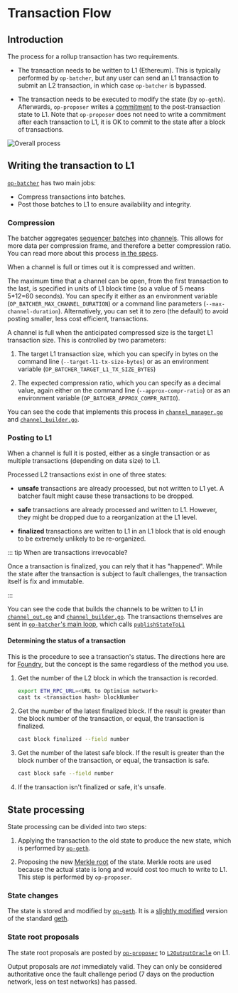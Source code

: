 # Transaction Flow

## Introduction

The process for a rollup transaction has two requirements.

- The transaction needs to be written to L1 (Ethereum).
  This is typically performed by `op-batcher`, but any user can send an L1 transaction to submit an L2 transaction, in which case `op-batcher` is bypassed.

- The transaction needs to be executed to modify the state (by `op-geth`).
  Afterwards, `op-proposer` writes a [commitment](https://en.wikipedia.org/wiki/Commitment_scheme) to the post-transaction state to L1.
  Note that `op-proposer` does not need to write a commitment after each transaction to L1, it is OK to commit to the state after a block of transactions.

![Overall process](/public/img/op-stack/protocol/transaction-flow.svg)


## Writing the transaction to L1

[`op-batcher`](https://github.com/ethereum-optimism/optimism/tree/233ede59d16cb01bdd8e7ff662a153a4c3178bdd/op-batcher) has two main jobs:

- Compress transactions into batches.
- Post those batches to L1 to ensure availability and integrity.

### Compression

The batcher aggregates [sequencer batches](https://github.com/ethereum-optimism/optimism/blob/233ede59d16cb01bdd8e7ff662a153a4c3178bdd/specs/glossary.md#sequencer-batch) into [channels](https://github.com/ethereum-optimism/optimism/blob/233ede59d16cb01bdd8e7ff662a153a4c3178bdd/specs/glossary.md#channel).
This allows for more data per compression frame, and therefore a better compression ratio.
You can read more about this process [in the specs](https://github.com/ethereum-optimism/optimism/blob/233ede59d16cb01bdd8e7ff662a153a4c3178bdd/specs/derivation.md#batch-submission).

When a channel is full or times out it is compressed and written.

The maximum time that a channel can be open, from the first transaction to the last, is specified in units of L1 block time (so a value of 5 means 5*12=60 seconds).
You can specify it either as an environment variable (`OP_BATCHER_MAX_CHANNEL_DURATION`) or a command line parameters (`--max-channel-duration`).
Alternatively, you can set it to zero (the default) to avoid posting smaller, less cost efficient, transactions.

A channel is full when the anticipated compressed size is the target L1 transaction size. 
This is controlled by two parameters:

1. The target L1 transaction size, which you can specify in bytes on the command line (`--target-l1-tx-size-bytes`) or as an environment variable (`OP_BATCHER_TARGET_L1_TX_SIZE_BYTES`)

1. The expected compression ratio, which you can specify as a decimal value, again either on the command line (`--approx-compr-ratio`) or as an environment variable (`OP_BATCHER_APPROX_COMPR_RATIO`).

You can see the code that implements this process in [`channel_manager.go`](https://github.com/ethereum-optimism/optimism/blob/233ede59d16cb01bdd8e7ff662a153a4c3178bdd/op-batcher/batcher/channel_manager.go) and [`channel_builder.go`](https://github.com/ethereum-optimism/optimism/blob/233ede59d16cb01bdd8e7ff662a153a4c3178bdd/op-batcher/batcher/channel_builder.go).


### Posting to L1

When a channel is full it is posted, either as a single transaction or as multiple transactions (depending on data size) to L1. 

Processed L2 transactions exist in one of three states:

- **unsafe** transactions are already processed, but not written to L1 yet.
  A batcher fault might cause these transactions to be dropped.

- **safe** transactions are already processed and written to L1.
  However, they might be dropped due to a reorganization at the L1 level.

- **finalized** transactions are written to L1 in an L1 block that is old enough to be extremely unlikely to be re-organized.

::: tip When are transactions irrevocable?

Once a transaction is finalized, you can rely that it has "happened".
While the state after the transaction is subject to fault challenges, the transaction itself is fix and immutable.

:::

You can see the code that builds the channels to be written to L1 in [`channel_out.go`](https://github.com/ethereum-optimism/optimism/blob/233ede59d16cb01bdd8e7ff662a153a4c3178bdd/op-node/rollup/derive/channel_out.go) and [`channel_builder.go`](https://github.com/ethereum-optimism/optimism/blob/233ede59d16cb01bdd8e7ff662a153a4c3178bdd/op-node/rollup/derive/channel_out.go).
The transactions themselves are sent in [`op-batcher`'s main loop](https://github.com/ethereum-optimism/optimism/blob/915036aaa7eba7ee2ce290be90f78bb35df8d066/op-batcher/batcher/driver.go#L284-L299), which calls [`publishStateToL1`](https://github.com/ethereum-optimism/optimism/blob/915036aaa7eba7ee2ce290be90f78bb35df8d066/op-batcher/batcher/driver.go#L303-L344)


#### Determining the status of a transaction

This is the procedure to see a transaction's status.
The directions here are for [Foundry](https://book.getfoundry.sh/), but the concept is the same regardless of the method you use.


1. Get the number of the L2 block in which the transaction is recorded.

   ```sh
   export ETH_RPC_URL=<URL to Optimism network>
   cast tx <transaction hash> blockNumber
   ```

1. Get the number of the latest finalized block.
   If the result is greater than the block number of the transaction, or equal, the transaction is finalized.

   ```sh
   cast block finalized --field number
   ```

1. Get the number of the latest safe block.
   If the result is greater than the block number of the transaction, or equal, the transaction is safe.

   ```sh
   cast block safe --field number
   ```

1. If the transaction isn't finalized or safe, it's unsafe. 
   

## State processing

State processing can be divided into two steps:

1. Applying the transaction to the old state to produce the new state, which is performed by [`op-geth`](https://github.com/ethereum-optimism/op-geth).

1. Proposing the new [Merkle root](https://en.wikipedia.org/wiki/Merkle_tree) of the state.
   Merkle roots are used because the actual state is long and would cost too much to write to L1.
   This step is performed by `op-proposer`.

### State changes

The state is stored and modified by [`op-geth`](https://github.com/ethereum-optimism/op-geth).
It is a [slightly modified](https://op-geth.optimism.io/) version of the standard [geth](https://geth.ethereum.org/).


### State root proposals

The state root proposals are posted by [`op-proposer`](https://github.com/ethereum-optimism/optimism/tree/233ede59d16cb01bdd8e7ff662a153a4c3178bdd/op-proposer) to [`L2OutputOracle`](https://github.com/ethereum-optimism/optimism/blob/233ede59d16cb01bdd8e7ff662a153a4c3178bdd/packages/contracts-bedrock/contracts/L1/L2OutputOracle.sol) on L1. 

Output proposals are *not* immediately valid. 
They can only be considered authoritative once the fault challenge period (7 days on the production network, less on test networks) has passed.